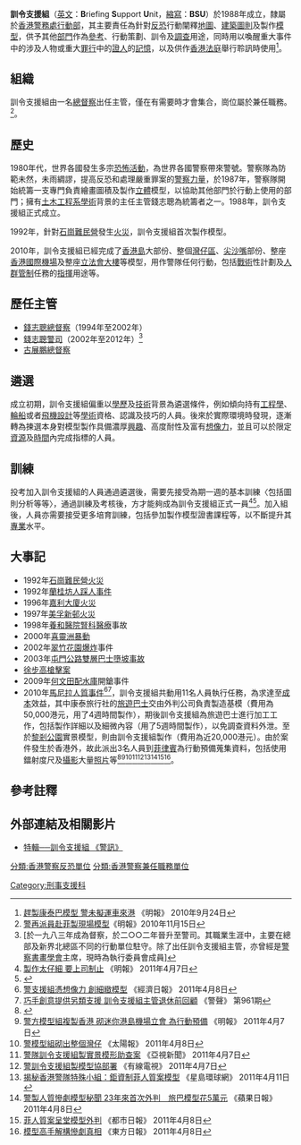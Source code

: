 {{Pathnav|香港警務處|香港警務處架構|刑事及保安處|刑事部|刑事支援科|frame=1}}
{{Infobox law enforcement agency
|unit_name= 訓令支援組<br>'''Briefing Support Unit'''
|image=
|caption=
|country= {{HK}}
|type= 
|branch= [[香港警務處|香港警務處]]
|dates= 1988年至今
|specialization= 製作[[模型|模型]]以供其他[[香港警務處架構|部門]]於行動上使用及協助作供
|command_structure= [[行動部|行動部]][[如遇反恐架構屬刑事部|如遇反恐架構屬刑事部]][[刑事支援科|刑事支援科]]
|size= 28名
|garrison=
|ceremonial_chief=
|nickname= 
|motto= 
|colors= 
|march=
|mascot=
|battles= 
|current_commander= [[古展鵬|古展鵬]][[警司|警司]]
|notable_commanders=
|anniversaries=
|decorations=
|identification_symbol=
|identification_symbol_label=
}}

'''訓令支援組'''（[[英文|英文]]：'''B'''riefing '''S'''upport '''U'''nit，[[縮寫|縮寫]]：'''BSU'''）於1988年成立，隸屬於[[香港警務處|香港警務處]][[行動部|行動部]]，其主要責任為針對[[反恐|反恐]]行動闡釋[[地圖|地圖]]、[[建築|建築]][[圖則|圖則]]及製作[[模型|模型]]，供予其他[[香港警務處架構|部門]]作為[[參考|參考]]、行動策劃、訓令及[[調查|調查]]用途，同時用以喚醒重大事件中的涉及人物或重大[[罪行|罪行]]中的[[證人|證人]]的[[記憶|記憶]]，以及供作[[香港法庭|香港法庭]]舉行聆訊時使用<ref>[http://hk.news.yahoo.com/article/100923/4/kdfv.html 趕製康泰巴模型 警未擬運車來港] {{Wayback|url=http://hk.news.yahoo.com/article/100923/4/kdfv.html |date=20100926193320 }}《明報》 2010年9月24日</ref>。

==組織==
訓令支援組由一名[[總督察|總督察]]出任主管，僅在有需要時才會集合，崗位屬於兼任職務。<ref>[http://hk.news.yahoo.com/article/101115/4/l9ud.html 警再派員赴菲製現場模型]《明報》2010年11月15日</ref>。

==歷史==
1980年代，世界各國發生多宗[[恐怖活動|恐怖活動]]，為世界各國警察帶來警號。警察隊為防範未然，未雨綢謬，提高反恐和處理嚴重罪案的[[警察力量|警察力量]]，於1987年，警察隊開始統籌一支專門負責繪畫圖積及製作[[立體|立體]]模型，以協助其他部門於行動上使用的部門；擁有[[土木工程系|土木工程系]][[學術|學術]]背景的主任主管錢志聰為統籌者之一。1988年，訓令支援組正式成立。

1992年，針對[[石崗難民營|石崗難民營]]發生[[火災|火災]]，訓令支援組首次製作模型。

2010年，訓令支援組已經完成了[[香港島|香港島]]大部份、整個[[灣仔區|灣仔區]]、[[尖沙嘴|尖沙嘴]]部份、整座[[香港國際機場|香港國際機場]]及整座[[立法會大樓|立法會大樓]]等模型，用作警隊任何行動，包括[[戰術|戰術]]性計劃及[[人群管制|人群管制]]任務的[[指揮|指揮]]用途等。

==歷任主管==
*[[錢志聰|錢志聰]][[總督察|總督察]]（1994年至2002年）
*[[錢志聰|錢志聰]][[警司|警司]]（2002年至2012年）<ref>[於一九八三年成為督察，於二○○二年晉升至警司。其職業生涯中，主要在總部及新界北總區不同的行動單位駐守。除了出任訓令支援組主管，亦曾經是[[警察書畫學會|警察書畫學會]]主席，現時為執行委員會成員]</ref>
*[[古展鵬|古展鵬]][[總督察|總督察]]

==遴選==
成立初期，訓令支援組偏重以[[學歷|學歷]]及[[技術|技術]]背景為遴選條件，例如傾向持有[[工程學|工程學]]、[[輪船|輪船]]或者[[飛機|飛機]][[設計|設計]]等[[學術|學術]]資格、認識及技巧的人員。後來於實際環境時發現，逐漸轉為揀選本身對模型製作具備濃厚[[興趣|興趣]]、高度耐性及富有[[想像力|想像力]]，並且可以於限定[[資源|資源]]及[[時間|時間]]內完成指標的人員。

==訓練==
投考加入訓令支援組的人員通過遴選後，需要先接受為期一週的基本訓練〈包括圖則分析等等〉，通過訓練及考核後，方才能夠成為訓令支援組正式一員<ref>[http://hk.news.yahoo.com/article/110407/4/noml.html 製作太仔細 要上司制止] {{Wayback|url=http://hk.news.yahoo.com/article/110407/4/noml.html |date=20110411001023 }}《明報》 2011年4月7日</ref><ref>{{Cite web |url=http://www.police.gov.hk/info/review/2011/ |title=訓令支援組 |access-date=2012-09-10 |archive-url=https://web.archive.org/web/20130922091113/http://www.police.gov.hk/info/review/2011/ |archive-date=2013-09-22 |dead-url=yes }}</ref>。加入組後，人員亦需要接受更多培育訓練，包括參加製作模型證書課程等，以不斷提升其[[專業|專業]]水平。

==大事記==
* 1992年[[石崗難民營|石崗難民營]][[火災|火災]]
* 1992年[[蘭桂坊人踩人事件|蘭桂坊人踩人事件]]
* 1996年[[嘉利大廈火災|嘉利大廈火災]]
* 1997年[[美孚新邨|美孚新邨]][[火災|火災]]
* 1998年[[養和醫院|養和醫院]][[腎科|腎科]][[醫療|醫療]]事故
* 2000年[[喜靈洲|喜靈洲]][[暴動|暴動]]
* 2002年[[翠竹花園|翠竹花園]][[爆炸|爆炸]]事件
* 2003年[[屯門公路雙層巴士墮坡事故|屯門公路雙層巴士墮坡事故]]
* [[徐步高槍擊案|徐步高槍擊案]]
* 2009年[[何文田配水庫|何文田配水庫]]開鎗事件
* 2010年[[馬尼拉人質事件|馬尼拉人質事件]]<ref>[http://www.hket.com/eti/article/967d767b-afb4-4e0b-8a0f-595dcb29370c-750675 警支援組憑想像力 創細緻模型] {{Wayback|url=http://www.hket.com/eti/article/967d767b-afb4-4e0b-8a0f-595dcb29370c-750675 |date=20150106021720 }} 《經濟日報》 2011年4月8日</ref><ref>[http://www.police.gov.hk/offbeat/961/chi/n05.htm 巧手創意提供另類支援 訓令支援組主管退休前回顧] {{Wayback|url=http://www.police.gov.hk/offbeat/961/chi/n05.htm |date=20191005154852 }} 《警聲》 第961期</ref>，訓令支援組共動用11名人員執行任務，為求達至[[成本|成本]]效益，其中康泰旅行社的[[旅遊巴士|旅遊巴士]]交由外判公司負責製造基模（費用為50,000港元，用了4週時間製作），期後訓令支援組為旅遊巴士進行加工工作，包括製作詳細以及細微內容（用了5週時間製作），以免調查資料外泄。至於[[黎剎公園|黎剎公園]]實景模型，則由訓令支援組製作（費用為近20,000港元）。由於案件發生於香港外，故此派出3名人員到[[菲律賓|菲律賓]]為行動預備蒐集資料，包括使用鐳射度尺及[[攝影|攝影]]大量[[照片|照片]]等<ref>{{Cite web |url=http://hk.news.yahoo.com/article/110407/18/nod1.html |title=警方稱製作菲律實人質事件模型遇不少困難 |access-date=2011-04-07 |archive-date=2011-04-11 |archive-url=https://web.archive.org/web/20110411000921/http://hk.news.yahoo.com/article/110407/18/nod1.html |dead-url=no }}</ref><ref>[http://hk.news.yahoo.com/article/110407/4/nomk.html 警方模型組複製香港 砌迷你港島機場立會 為行動預備] {{Wayback|url=http://hk.news.yahoo.com/article/110407/4/nomk.html |date=20110414211759 }} 《明報》 2011年4月7日</ref><ref>[http://the-sun.on.cc/cnt/news/20110408/00407_030.html 警模型組砌出整個灣仔] {{Wayback|url=http://the-sun.on.cc/cnt/news/20110408/00407_030.html |date=20160304234944 }} 《太陽報》 2011年4月8日</ref><ref>[http://www.hkatvnews.com/v3/share_out/_content/2011/04/07/atvnews_148617.html 警隊訓令支援組製實景模形助查案]{{dead link|date=2018年4月 |bot=InternetArchiveBot |fix-attempted=yes }} 《亞視新聞》 2011年4月7日</ref><ref>[http://cablenews.i-cable.com/webapps/news_video/index.php?news_id=356805 警訓令支援組製模型協部署] 《有線電視》 2011年4月7日</ref><ref>[http://news.stnn.cc/hongkong/201104/t20110408_1537178.html 揭秘香港警隊特殊小組：鉅資制菲人質案模型] {{Wayback|url=http://news.stnn.cc/hongkong/201104/t20110408_1537178.html |date=20120918100122 }} 《星島環球網》 2011年4月11日</ref><ref>[http://hk.apple.nextmedia.com/news/art/20110408/15148882 警製人質慘劇模型秘聞 23年來首次外判　旅巴模型花5萬元] {{Wayback|url=http://hk.apple.nextmedia.com/news/art/20110408/15148882 |date=20150607060432 }} 《蘋果日報》 2011年4月8日</ref><ref>[http://www.metrohk.com.hk/pda/pda_detail.php?id=158812&selectedDate=2011-04-08&categoryID=all 菲人質案呈堂模型外判] {{Wayback|url=http://www.metrohk.com.hk/pda/pda_detail.php?id=158812&selectedDate=2011-04-08&categoryID=all |date=20150607070235 }} 《都市日報》 2011年4月8日</ref><ref>[http://orientaldaily.on.cc/cnt/news/20110408/00176_061.html 模型高手解構慘劇真相] {{Wayback|url=http://orientaldaily.on.cc/cnt/news/20110408/00176_061.html |date=20160305074939 }} 《東方日報》 2011年4月8日</ref>。

==參考註釋==
{{reflist|2}}

==外部連結及相關影片==
* [http://www.youtube.com/watch?v=lwJvN22LznU 特輯──訓令支援組 《警訊》] {{Wayback|url=http://www.youtube.com/watch?v=lwJvN22LznU |date=20150706163457 }}

{{模板:香港警務處架構}}

[[Category:刑事支援科|Category:刑事支援科]]
[[分類:香港警察反恐單位|分類:香港警察反恐單位]]
[[分類:香港警察兼任職務單位|分類:香港警察兼任職務單位]]
